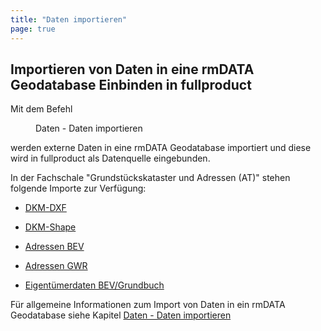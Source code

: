 ```yaml
---
title: "Daten importieren"
page: true
---
```

## Importieren von Daten in eine rmDATA Geodatabase Einbinden in  <Placeholder>fullproduct</Placeholder> 

Mit dem Befehl  <Menu>Daten - Daten importieren</Menu>  werden externe Daten in eine rmDATA Geodatabase importiert und diese wird in  <Placeholder>fullproduct</Placeholder> als Datenquelle eingebunden.

In der Fachschale &quot;Grundst&#252;ckskataster und Adressen (AT)&quot; stehen folgende Importe zur Verf&#252;gung:

- [DKM-DXF](../fachschalegrundstueckskatasterundadressenat/importdkm-dxf)

- [DKM-Shape](../fachschalegrundstueckskatasterundadressenat/importdkm-shape)

- [Adressen BEV](../fachschalegrundstueckskatasterundadressenat/importadressenbev)

- [Adressen GWR](../fachschalegrundstueckskatasterundadressenat/importadressengwr)

- [Eigent&#252;merdaten BEV/Grundbuch](../fachschalegrundstueckskatasterundadressenat/importeigentuemer)





F&#252;r allgemeine Informationen zum Import von Daten in ein rmDATA Geodatabase siehe Kapitel [Daten - Daten importieren](../daten/datenimportieren)

